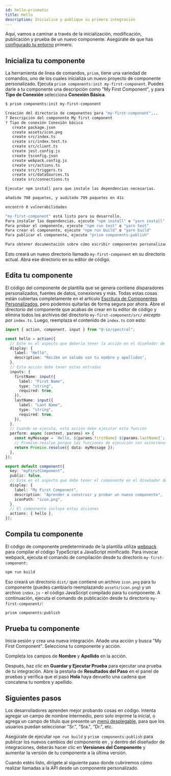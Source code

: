 ```yaml
---
id: hello-prismatic
title: Hello
description: Inicialice y publique su primera integración
---
```



Aquí, vamos a caminar a través de la inicialización, modificación, publicación y prueba de un nuevo componente.
Asegúrate de que has [configurado tu entorno](getting-started/first-custom-component/set-up-environment.mdx) primero.

## Inicializa tu componente

La herramienta de línea de comandos, `prism`, tiene una variedad de comandos, uno de los cuales inicializa un nuevo proyecto de componente personalizado.
Ejecuta `prism components:init my-first-component`. Puedes darle a tu componente una descripción como "My First Component", y para **Tipo de Conexión** selecciona **Conexión Básica**.


```bash title="Inicializar un nuevo componente"
$ prism components:init my-first-component

Creación del directorio de componentes para "my-first-component"...
? Descripción del componente My first component
? Tipo de conexión Conexión básica
   create package.json
   create assets/icon.png
   create src/index.ts
   create src/index.test.ts
   create src/client.ts
   create jest.config.js
   create tsconfig.json
   create webpack.config.js
   create src/actions.ts
   create src/triggers.ts
   create src/dataSources.ts
   create src/connections.ts

Ejecutar npm install para que instale las dependencias necesarias.

añadido 798 paquetes, y auditado 799 paquetes en 41s

encontró 0 vulnerabilidades

"my-first-component" está listo para su desarrollo.
Para instalar las dependencias, ejecute "npm install" o "yarn install"
Para probar el componente, ejecute "npm run test" o "yarn test"
Para crear el componente, ejecute "npm run build" o "yarn build"
Para publicar el componente, ejecute "prism components:publish"

Para obtener documentación sobre cómo escribir componentes personalizados, visit https://.io/docs/custom-components/writing-custom-components/
```

Esto creará un nuevo directorio llamado `my-first-component` en su directorio actual.
Abra ese directorio en su editor de código.

## Edita tu componente

El código del componente de plantilla que se genera contiene disparadores personalizados, fuentes de datos, conexiones y más.
Todas estas cosas están cubiertas completamente en el artículo [Escritura de Componentes Personalizados](custom-components/writing-custom-components.mdx), pero podemos quitarlas de forma segura por ahora.
Abre el directorio del componente que acabas de crear en tu editor de código y elimina todos los archivos del directorio `my-first-component/src/` _excepto_ por `index.ts`.
Luego, reemplaza el contenido de `index.ts` con esto:

```typescript title="index.ts"
import { action, component, input } from "@-io/spectral";

const hello = action({
  // Este es el aspecto que debería tener la acción en el diseñador de integración
  display: {
    label: "Hello",
    description: "Recibe un saludo con tu nombre y apellidos",
  },
  // Esta acción debe tener estas entradas
  inputs: {
    firstName: input({
      label: "First Name",
      type: "string",
      required: true,
    }),
    lastName: input({
      label: "Last Name",
      type: "string",
      required: true,
    }),
  },
  // Cuando se ejecuta, esta acción debe ejecutar esta función
  perform: async (context, params) => {
    const myMessage = `Hello, ${params.firstName} ${params.lastName}`;
    // Promise.resolve porque las funciones de ejecución son asíncronas
    return Promise.resolve({ data: myMessage });
  },
});

export default component({
  key: "myFirstComponent",
  public: false,
  // Este es el aspecto que debe tener el componente en el diseñador de integración
  display: {
    label: "My First Component",
    description: "Aprender a construir y probar un nuevo componente",
    iconPath: "icon.png",
  },
  // El componente incluye estas acciones
  actions: { hello },
});
```

<Screenshot
  filename="getting-started/first-custom-component/vscode-index-ts.png"
  maxWidth="700px"
  alt="Screenshot of VS Code editor and a  custom component"
  caption="Inicialice su componente personalizado"
/>

## Compila tu componente

El código de componente predeterminado de la plantilla utiliza [webpack](https://webpack.js.org/) para compilar el código TypeScript a JavaScript minificado.
Para invocar webpack, ejecuta el comando de compilación desde tu directorio `my-first-component`:

```bash
npm run build
```

Eso creará un directorio `dist/` que contiene un archivo `icon.png` para tu componente (puedes cambiarlo reemplazando `assets/icon.png`) y un archivo `index.js` - el código JavaScript compilado para tu componente.
A continuación, ejecuta el comando de publicación desde tu directorio `my-first-component/`:

```bash
prism components:publish
```

<Screenshot
  filename="getting-started/first-custom-component/vscode-build-publish.png"
  maxWidth="700px"
  alt="Screenshot of VS Code editor building and publishing a custom  component"
  caption="Publique su componente en su organización"
/>

## Prueba tu componente

Inicia sesión y crea una nueva integración.
Añade una acción y busca "My First Component".
Selecciona tu componente y acción.


<Screenshot
  filename="getting-started/first-custom-component/add-hello-step.png"
  maxWidth="740px"
  alt="Captura de pantalla de la adición del paso Hello a una integración"
/>

Completa los campos de **Nombre** y **Apellido** en la acción.


<Screenshot
  filename="getting-started/first-custom-component/configure-hello-step.png"
  maxWidth="740px"
  alt="Captura de pantalla de la configuración del paso Hola a una integración"
/>

Después, haz clic en **Guardar y Ejecutar Prueba** para ejecutar una prueba de tu integración.
Abre la pestaña de **Resultados del Paso** en el panel de pruebas y verifica que el paso **Hola** haya devuelto una cadena que concatena tu nombre y apellido.


<Screenshot
  filename="getting-started/first-custom-component/hello-test-results.png"
  maxWidth="740px"
  alt="Captura de pantalla de los resultados del paso Hello"
/>

## Siguientes pasos

Los desarrolladores aprenden mejor probando cosas en código.
Intenta agregar un campo de nombre intermedio, pero solo imprime la inicial, o agrega un campo de título que presente un [menú desplegable](custom-components/writing-custom-components.mdx#menú-desplegable), para que los usuarios puedan seleccionar "Sr.", "Sra.", "Dr.", etc.

Asegúrate de ejecutar `npm run build` y `prism components:publish` para publicar los nuevos cambios del componente en , y dentro del diseñador de integraciones, deberás hacer clic en **Versiones del Componente** y aumentar la versión de tu componente a la última versión.

Cuando estés listo, dirígete al siguiente paso donde cubriremos cómo realizar llamadas a la API desde un componente personalizado.